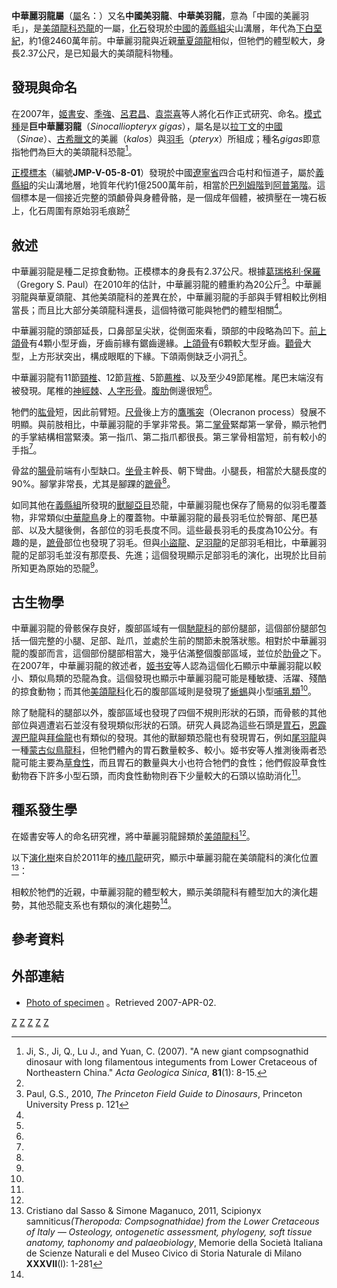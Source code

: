 {{Automatic Taxobox
| taxon = Sinocalliopteryx
| fossil_range = [[白堊紀|白堊紀]]前期,{{fossil range|124.6}}
| image = Sinocalliopteryx gigas.jpg
| image_caption = 
| authority = [[姬书安|Ji]] ''et al.'', 2007
| type_species = '''巨中華麗羽龍<br>''Sinocalliopteryx gigas'''''
| type_species_authority = Ji ''et al.'', 2007 
}}

'''中華麗羽龍屬'''（[[屬|屬]]名：{{lang|la|''Sinocalliopteryx''}}）又名'''中國美羽龍'''、'''中華美羽龍'''，意為「中國的美麗羽毛」，是[[美頜龍科|美頜龍科]][[恐龍|恐龍]]的一屬，[[化石|化石]]發現於[[中國|中國]]的[[義縣組|義縣組]]尖山溝層，年代為[[白堊紀|下白堊紀]]，約1億2460萬年前。中華麗羽龍與近親[[華夏頜龍|華夏頜龍]]相似，但牠們的體型較大，身長2.37公尺，是已知最大的美頜龍科物種。

==發現與命名==
在2007年，[[姬書安|姬書安]]、[[季強|季強]]、[[呂君昌|呂君昌]]、[[袁崇喜|袁崇喜]]等人將化石作正式研究、命名。[[模式種|模式種]]是'''巨中華麗羽龍'''（''Sinocalliopteryx gigas''），屬名是以[[拉丁文|拉丁文]]的[[中國|中國]]（''Sinae''）、[[古希臘文|古希臘文]]的美麗（''kalos''）與[[羽毛|羽毛]]（''pteryx''）所組成；種名''gigas''即意指牠們為巨大的美頜龍科恐龍<ref name="jietall2007">Ji, S., Ji, Q., Lu J., and Yuan, C. (2007). "A new giant compsognathid dinosaur with long filamentous integuments from Lower Cretaceous of Northeastern China." ''Acta Geologica Sinica'', '''81'''(1): 8-15.</ref>。

[[正模標本|正模標本]]（編號'''JMP-V-05-8-01'''）發現於中國[[遼寧省|遼寧省]]四合屯村和恒道子，屬於[[義縣組|義縣組]]的尖山溝地層，地質年代約1億2500萬年前，相當於[[巴列姆階|巴列姆階]]到[[阿普第階|阿普第階]]。這個標本是一個接近完整的頭顱骨與身體骨骼，是一個成年個體，被擠壓在一塊石板上，化石周圍有原始羽毛痕跡<ref name="jietall2007"/>

==敘述==
中華麗羽龍是種二足掠食動物。正模標本的身長有2.37公尺。根據[[葛瑞格利·保羅|葛瑞格利·保羅]]（Gregory S. Paul）在2010年的估計，中華麗羽龍的體重約為20公斤<ref>Paul, G.S., 2010, ''The Princeton Field Guide to Dinosaurs'', Princeton University Press p. 121</ref>。中華麗羽龍與華夏頜龍、其他美頜龍科的差異在於，中華麗羽龍的手部與手臂相較比例相當長；而且比大部分美頜龍科還長，這個特徵可能與牠們的體型相關<ref name="jietall2007"/>。

中華麗羽龍的頭部延長，口鼻部呈尖狀，從側面來看，頭部的中段略為凹下。[[前上頜骨|前上頜骨]]有4顆小型牙齒，牙齒前緣有鋸齒邊緣。[[上頜骨|上頜骨]]有6顆較大型牙齒。[[顴骨|顴骨]]大型，上方形狀突出，構成眼眶的下緣。下頜兩側缺乏小洞孔<ref name="jietall2007"/>。

中華麗羽龍有11節[[頸椎|頸椎]]、12節[[背椎|背椎]]、5節[[薦椎|薦椎]]、以及至少49節尾椎。尾巴末端沒有被發現。尾椎的[[神經棘|神經棘]]、[[人字形骨|人字形骨]]。[[腹肋|腹肋]]側邊很短<ref name="jietall2007"/>。

牠們的[[肱骨|肱骨]]短，因此前臂短。[[尺骨|尺骨]]後上方的[[鷹嘴突|鷹嘴突]]（Olecranon process）發展不明顯。與前肢相比，中華麗羽龍的手掌非常長。第二[[掌骨|掌骨]]緊鄰第一掌骨，顯示牠們的手掌結構相當緊湊。第一指爪、第二指爪都很長。第三掌骨相當短，前有較小的手指<ref name="jietall2007"/>。

骨盆的[[腸骨|腸骨]]前端有小型缺口。[[坐骨|坐骨]]主幹長、朝下彎曲。小腿長，相當於大腿長度的90%。腳掌非常長，尤其是腳踝的[[蹠骨|蹠骨]]<ref name="jietall2007"/>。

如同其他在[[義縣組|義縣組]]所發現的[[獸腳亞目|獸腳亞目]]恐龍，中華麗羽龍也保存了簡易的似羽毛覆蓋物，非常類似[[中華龍鳥|中華龍鳥]]身上的覆蓋物。中華麗羽龍的最長羽毛位於臀部、尾巴基部、以及大腿後側，各部位的羽毛長度不同。這些最長羽毛的長度為10公分。有趣的是，[[蹠骨|蹠骨]]部位也發現了羽毛。但與[[小盜龍|小盜龍]]、[[足羽龍|足羽龍]]的足部羽毛相比，中華麗羽龍的足部羽毛並沒有那麼長、先進；這個發現顯示足部羽毛的演化，出現於比目前所知更為原始的恐龍<ref name="jietall2007"/>。

==古生物學==
中華麗羽龍的骨骸保存良好，腹部區域有一個[[馳龍科|馳龍科]]的部份腿部，這個部份腿部包括一個完整的小腿、足部、趾爪，並處於生前的關節未脫落狀態。相對於中華麗羽龍的腹部而言，這個部份腿部相當大，幾乎佔滿整個腹部區域，並位於[[肋骨|肋骨]]之下。在2007年，中華麗羽龍的敘述者，[[姬书安|姬书安]]等人認為這個化石顯示中華麗羽龍以較小、類似鳥類的恐龍為食。這個發現也顯示中華麗羽龍可能是種敏捷、活躍、殘酷的掠食動物；而其他[[美頜龍科|美頜龍科]]化石的腹部區域則是發現了[[蜥蜴|蜥蜴]]與小型[[哺乳類|哺乳類]]<ref name="jietall2007"/>。

除了馳龍科的腿部以外，腹部區域也發現了四個不規則形狀的石頭，而骨骸的其他部位與週遭岩石並沒有發現類似形狀的石頭。研究人員認為這些石頭是[[胃石|胃石]]，[[恩霹渥巴龍|恩霹渥巴龍]]與[[拜倫龍|拜倫龍]]也有類似的發現。其他的獸腳類恐龍也有發現胃石，例如[[尾羽龍|尾羽龍]]與一種[[蒙古|蒙古]][[似鳥龍科|似鳥龍科]]，但牠們體內的胃石數量較多、較小。姬书安等人推測後兩者恐龍可能主要為[[草食性|草食性]]，而且胃石的數量與大小也符合牠們的食性；他們假設草食性動物吞下許多小型石頭，而肉食性動物則吞下少量較大的石頭以協助消化<ref name="jietall2007"/>。

==種系發生學==
在姬書安等人的命名研究裡，將中華麗羽龍歸類於[[美頜龍科|美頜龍科]]<ref name="jietall2007"/>。

以下[[演化樹|演化樹]]來自於2011年的[[棒爪龍|棒爪龍]]研究，顯示中華麗羽龍在美頜龍科的演化位置
<ref>Cristiano dal Sasso & Simone Maganuco, 2011, '' ''Scipionyx samniticus'' (Theropoda: Compsognathidae) from the Lower Cretaceous of Italy — Osteology, ontogenetic assessment, phylogeny, soft tissue anatomy, taphonomy and palaeobiology'', Memorie della  Società Italiana de Scienze Naturali e del Museo Civico di Storia Naturale di Milano '''XXXVII'''(I): 1-281</ref>：

{{Clade|style=font-size:100%;line-height:100%
|label1='''[[暴盜龍類|暴盜龍類]]'''
|1={{Clade
|label1= |1=[[暴龍超科|暴龍超科]]
|2={{Clade
|label1=[[美頜龍科|美頜龍科]] |1={{Clade
|label1= |1={{Clade |1=''[[棒爪龍|棒爪龍]]'' |2=''[[齒河盜龍|齒河盜龍]]''}}
|2={{Clade |1='''''中華麗羽龍''''' |2={{Clade |1=''[[美頜龍|美頜龍]]'' |2={{Clade |1=''[[華夏頜龍|華夏頜龍]]''|2={{Clade |1=''[[中華龍鳥|中華龍鳥]]''|2=''[[侏羅獵龍|侏羅獵龍]]'' }} }} }} }} }}|2=[[手盜龍形類|手盜龍形類]]
}} }} }}

相較於牠們的近親，中華麗羽龍的體型較大，顯示美頜龍科有體型加大的演化趨勢，其他恐龍支系也有類似的演化趨勢<ref name="jietall2007"/>。

==參考資料==
{{reflist}}

==外部連結==
* [http://blog02.linkclub.jp/media/2885/20070319-Sinocalliopteryx_gigas.jpg Photo of specimen] {{Wayback|url=http://blog02.linkclub.jp/media/2885/20070319-Sinocalliopteryx_gigas.jpg |date=20160304042346 }}。Retrieved 2007-APR-02.
{{獸腳亞目|O.}}
{{Taxonbar|from=Q133117}}

[[Category:亞洲恐龍|Z]]
[[Category:下白堊紀恐龍|Z]]
[[Category:美頜龍科|Z]]
[[Category:有羽毛恐龍|Z]]
[[Category:热河生物群|Z]]